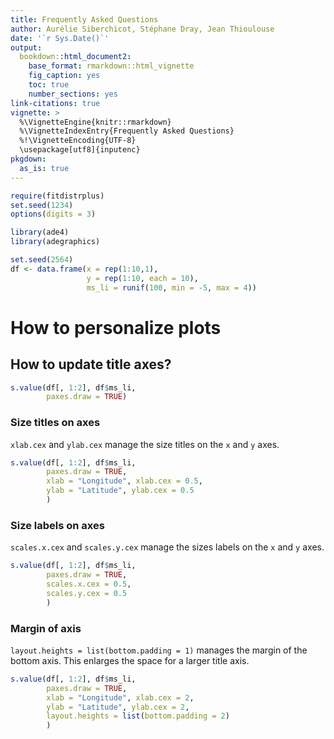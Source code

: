 ```yaml
---
title: Frequently Asked Questions
author: Aurélie Siberchicot, Stéphane Dray, Jean Thioulouse
date: '`r Sys.Date()`'
output:
  bookdown::html_document2:
    base_format: rmarkdown::html_vignette
    fig_caption: yes
    toc: true
    number_sections: yes
link-citations: true
vignette: >
  %\VignetteEngine{knitr::rmarkdown}
  %\VignetteIndexEntry{Frequently Asked Questions} 
  %!\VignetteEncoding{UTF-8}
  \usepackage[utf8]{inputenc}
pkgdown:
  as_is: true
---
```


```r
require(fitdistrplus)
set.seed(1234)
options(digits = 3)
```

```r
library(ade4)
library(adegraphics)

set.seed(2564)
df <- data.frame(x = rep(1:10,1), 
                 y = rep(1:10, each = 10), 
                 ms_li = runif(100, min = -5, max = 4))
```


# How to personalize plots 

## How to update title axes?

```r
s.value(df[, 1:2], df$ms_li, 
        paxes.draw = TRUE)
```

### Size titles on axes

`xlab.cex` and `ylab.cex` manage the size titles on the `x` and `y` axes.
```r
s.value(df[, 1:2], df$ms_li, 
        paxes.draw = TRUE,
        xlab = "Longitude", xlab.cex = 0.5,
        ylab = "Latitude", ylab.cex = 0.5
        )
```


### Size labels on axes

`scales.x.cex` and `scales.y.cex` manage the sizes labels on the `x` and `y` axes.

```r
s.value(df[, 1:2], df$ms_li, 
        paxes.draw = TRUE,
        scales.x.cex = 0.5,
        scales.y.cex = 0.5
        )
```



### Margin of axis

`layout.heights = list(bottom.padding = 1)` manages the margin of the bottom axis.
This enlarges the space for a larger title axis.

```r
s.value(df[, 1:2], df$ms_li, 
        paxes.draw = TRUE,
        xlab = "Longitude", xlab.cex = 2,
        ylab = "Latitude", ylab.cex = 2,
        layout.heights = list(bottom.padding = 2)
        )
```

